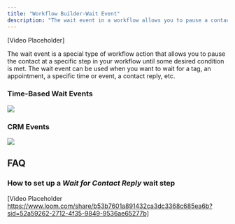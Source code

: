 ```yaml
---
title: "Workflow Builder-Wait Event"
description: "The wait event in a workflow allows you to pause a contact until a specific condition, such as a tag, appointment, time, event, or contact reply, is met."
---
```


[Video Placeholder]

The wait event is a special type of workflow action that allows you to pause the contact at a specific step in your workflow until some desired condition is met. The wait event can be used when you want to wait for a tag, an appointment, a specific time or event, a contact reply, etc.

### Time-Based Wait Events

![](https://s3.amazonaws.com/cdn.freshdesk.com/data/helpdesk/attachments/production/48223110970/original/5FIuhhci_FPPu6vHRTOlBsZT-5EkGx6pwA.png?1651606405) 

### CRM Events

![](https://s3.amazonaws.com/cdn.freshdesk.com/data/helpdesk/attachments/production/48223111315/original/Fopymu9vMDU1HZN1y8eCZqOP7mY7-34wlA.png?1651606503)

## FAQ

### How to set up a _Wait for_ _Contact Reply_ wait step
[Video Placeholder https://www.loom.com/share/b53b7601a891432ca3dc3368c685ea6b?sid=52a59262-2712-4f35-9849-9536ae65277b]

